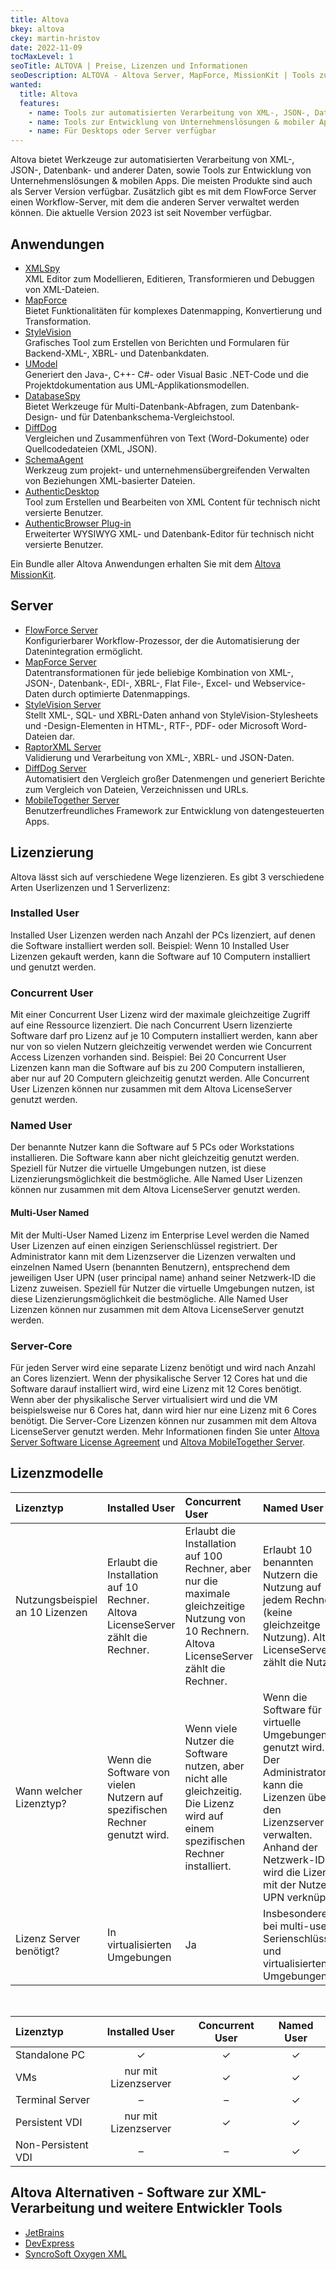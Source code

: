 ```yaml
---
title: Altova
bkey: altova
ckey: martin-hristov
date: 2022-11-09
tocMaxLevel: 1
seoTitle: ALTOVA | Preise, Lizenzen und Informationen
seoDescription: ALTOVA - Altova Server, MapForce, MissionKit | Tools zur Verarbeitung von XML-, JSON-, Datenbank- und anderer Daten, unterstützt Entwicklung mobiler Apps.
wanted:
  title: Altova
  features:
    - name: Tools zur automatisierten Verarbeitung von XML-, JSON-, Datenbank- und anderer Daten
    - name: Tools zur Entwicklung von Unternehmenslösungen & mobiler Apps
    - name: Für Desktops oder Server verfügbar
---
```




<Intro>

Altova bietet Werkzeuge zur automatisierten Verarbeitung von XML-, JSON-, Datenbank- und anderer Daten, sowie Tools zur Entwicklung von Unternehmenslösungen & mobilen Apps. Die meisten Produkte sind auch als Server Version verfügbar. Zusätzlich gibt es mit dem FlowForce Server einen Workflow-Server, mit dem die anderen Server verwaltet werden können.
Die aktuelle Version 2023 ist seit November verfügbar.

</Intro>

<TOC />


## Anwendungen

<ArrowList>

- [XMLSpy](/hersteller/altova/xmlspy/)<br />
  XML Editor zum Modellieren, Editieren, Transformieren und Debuggen von XML-Dateien.
- [MapForce](/hersteller/altova/mapforce/)<br />
  Bietet Funktionalitäten für komplexes Datenmapping, Konvertierung und Transformation.
- [StyleVision](/hersteller/altova/stylevision/)<br />
  Grafisches Tool zum Erstellen von Berichten und Formularen für Backend-XML-, XBRL- und Datenbankdaten.
- [UModel](/hersteller/altova/umodel/)<br />
  Generiert den Java-, C++- C#- oder Visual Basic .NET-Code und die Projektdokumentation aus UML-Applikationsmodellen.
- [DatabaseSpy](/hersteller/altova/databasespy/)<br />
  Bietet Werkzeuge für Multi-Datenbank-Abfragen, zum Datenbank-Design- und für Datenbankschema-Vergleichstool.
- [DiffDog](/hersteller/altova/diffdog/)<br />
  Vergleichen und Zusammenführen von Text (Word-Dokumente) oder Quellcodedateien (XML, JSON).
- [SchemaAgent](/hersteller/altova/schemaagent/)<br />
  Werkzeug zum projekt- und unternehmensübergreifenden Verwalten von Beziehungen XML-basierter Dateien.
- [AuthenticDesktop](/hersteller/altova/authentic-desktop/)<br />
  Tool zum Erstellen und Bearbeiten von XML Content für technisch nicht versierte Benutzer.
- [AuthenticBrowser Plug-in](/hersteller/altova/authentic-browser-plugin/)<br />
  Erweiterter WYSIWYG XML- und Datenbank-Editor für technisch nicht versierte Benutzer.

</ArrowList>

<Info>

 Ein Bundle aller Altova Anwendungen erhalten Sie mit dem [Altova MissionKit](/hersteller/altova/missionkit/).

</Info>

## Server

<ArrowList>

- [FlowForce Server](/hersteller/altova/flowforce-server/)<br />
  Konfigurierbarer Workflow-Prozessor, der die Automatisierung der Datenintegration ermöglicht.
- [MapForce Server](/hersteller/altova/mapforce-server/)<br />
  Datentransformationen für jede beliebige Kombination von XML-, JSON-, Datenbank-, EDI-, XBRL-, Flat File-, Excel- und Webservice-Daten durch optimierte Datenmappings.
- [StyleVision Server](/hersteller/altova/stylevision-server/)<br />
  Stellt XML-, SQL- und XBRL-Daten anhand von StyleVision-Stylesheets und -Design-Elementen in HTML-, RTF-, PDF- oder Microsoft Word-Dateien dar.
- [RaptorXML Server](/hersteller/altova/raptorxml-server/)<br />
  Validierung und Verarbeitung von XML-, XBRL- und JSON-Daten.
- [DiffDog Server](/hersteller/altova/diffdog-server/)<br />
  Automatisiert den Vergleich großer Datenmengen und generiert Berichte zum Vergleich von Dateien, Verzeichnissen und URLs.
- [MobileTogether Server](/hersteller/altova/mobiletogether-server/)<br />
  Benutzerfreundliches Framework zur Entwicklung von datengesteuerten Apps.

</ArrowList>

## Lizenzierung

Altova lässt sich auf verschiedene Wege lizenzieren. Es gibt 3 verschiedene Arten Userlizenzen und 1 Serverlizenz:

### Installed User

Installed User Lizenzen werden nach Anzahl der PCs lizenziert, auf denen die Software installiert werden soll. Beispiel: Wenn 10 Installed User Lizenzen gekauft werden, kann die Software auf 10 Computern installiert und genutzt werden.

### Concurrent User

Mit einer Concurrent User Lizenz wird der maximale gleichzeitige Zugriff auf eine Ressource lizenziert. Die nach Concurrent Usern lizenzierte Software darf pro Lizenz auf je 10 Computern installiert werden, kann aber nur von so vielen Nutzern gleichzeitig verwendet werden wie Concurrent Access Lizenzen vorhanden sind. Beispiel: Bei 20 Concurrent User Lizenzen kann man die Software auf bis zu 200 Computern installieren, aber nur auf 20 Computern gleichzeitig genutzt werden. Alle Concurrent User Lizenzen können nur zusammen mit dem Altova LicenseServer genutzt werden.

### Named User

Der benannte Nutzer kann die Software auf 5 PCs oder Workstations installieren. Die Software kann aber nicht gleichzeitig genutzt werden. Speziell für Nutzer die virtuelle Umgebungen nutzen, ist diese Lizenzierungsmöglichkeit die bestmögliche. Alle Named User Lizenzen können nur zusammen mit dem Altova LicenseServer genutzt werden.

#### Multi-User Named

Mit der Multi-User Named Lizenz im Enterprise Level werden die Named User Lizenzen auf einen einzigen Serienschlüssel registriert. Der Administrator kann mit dem Lizenzserver die Lizenzen verwalten und einzelnen Named Usern (benannten Benutzern), entsprechend dem jeweiligen User UPN (user principal name) anhand seiner Netzwerk-ID die Lizenz zuweisen. Speziell für Nutzer die virtuelle Umgebungen nutzen, ist diese Lizenzierungsmöglichkeit die bestmögliche. Alle Named User Lizenzen können nur zusammen mit dem Altova LicenseServer genutzt werden.

### Server-Core

Für jeden Server wird eine separate Lizenz benötigt und wird nach Anzahl an Cores lizenziert. Wenn der physikalische Server 12 Cores hat und die Software darauf installiert wird, wird eine Lizenz mit 12 Cores benötigt. Wenn aber der physikalische Server virtualisiert wird und die VM beispielsweise nur 6 Cores hat, dann wird hier nur eine Lizenz mit 6 Cores benötigt. Die Server-Core Lizenzen können nur zusammen mit dem Altova LicenseServer genutzt werden. Mehr Informationen finden Sie unter [Altova Server Software License Agreement](https://www.altova.com/legal/server-software-eula) und [Altova MobileTogether Server](https://www.altova.com/legal/mobiletogether-server-eula).

## Lizenzmodelle

|Lizenztyp|Installed User|Concurrent User|Named User|
|:---|:---|:---|:---|
|Nutzungsbeispiel an 10 Lizenzen|Erlaubt die Installation auf 10 Rechner. Altova LicenseServer zählt die Rechner.|Erlaubt die Installation auf 100 Rechner, aber nur die maximale gleichzeitige Nutzung von 10 Rechnern. Altova LicenseServer zählt die Rechner.|Erlaubt 10 benannten Nutzern die Nutzung auf jedem Rechner (keine gleichzeitge Nutzung). Altova LicenseServer zählt die Nutzer.|
|Wann welcher Lizenztyp?|Wenn die Software von vielen Nutzern auf spezifischen Rechner genutzt wird.|Wenn viele Nutzer die Software nutzen, aber nicht alle gleichzeitig. Die Lizenz wird auf einem spezifischen Rechner installiert.|Wenn die Software für virtuelle Umgebungen genutzt wird. Der Administrator kann die Lizenzen über den Lizenzserver verwalten. Anhand der Netzwerk-ID wird die Lizenz mit der Nutzer UPN verknüpft.|
|Lizenz Server benötigt?|In virtualisierten Umgebungen|Ja|Insbesondere bei multi-user Serienschlüsseln und virtualisierten Umgebungen|

<br />


|Lizenztyp|Installed User|Concurrent User|Named User|
|:---|:---:|:---:|:---:|
|Standalone PC|✓|✓|✓|
|VMs|nur mit Lizenzserver|✓|✓|
|Terminal Server|–|–|✓|
|Persistent VDI| nur mit Lizenzserver|✓|✓|
|Non-Persistent VDI|–|–|✓|





## Altova Alternativen - Software zur XML-Verarbeitung und weitere Entwickler Tools

<ArrowList>

- [JetBrains](/hersteller/jetbrains/)
- [DevExpress](/hersteller/devexpress/)
- [SyncroSoft Oxygen XML](/hersteller/syncro-soft/)

</ArrowList>

<GetInTouch theme="light" />
